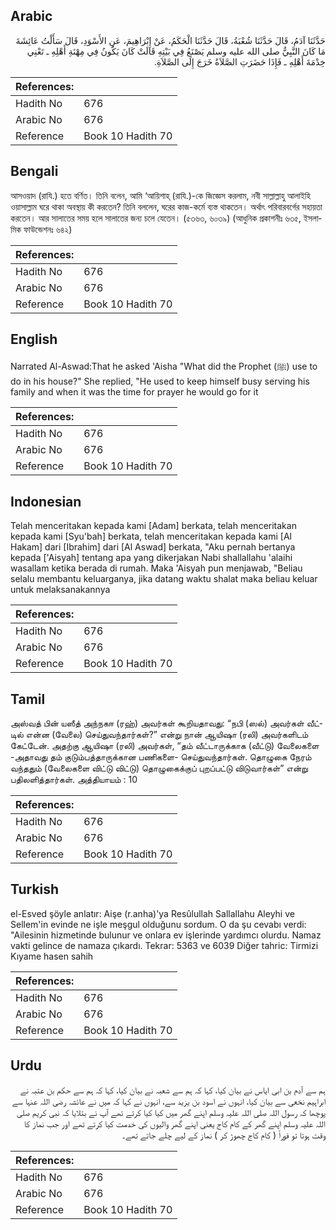 ## Arabic


<div dir="rtl" lang="ar" style={{fontSize:'larger',backgroundColor:'#f8f9fa',padding:20}}>
حَدَّثَنَا آدَمُ، قَالَ حَدَّثَنَا شُعْبَةُ، قَالَ حَدَّثَنَا الْحَكَمُ، عَنْ إِبْرَاهِيمَ، عَنِ الأَسْوَدِ، قَالَ سَأَلْتُ عَائِشَةَ مَا كَانَ النَّبِيُّ صلى الله عليه وسلم يَصْنَعُ فِي بَيْتِهِ قَالَتْ كَانَ يَكُونُ فِي مِهْنَةِ أَهْلِهِ ـ تَعْنِي خِدْمَةَ أَهْلِهِ ـ فَإِذَا حَضَرَتِ الصَّلاَةُ خَرَجَ إِلَى الصَّلاَةِ‏.‏
</div>
<div style={{backgroundColor:'#f8f9fa',padding:20, marginBottom: 10}}><table> <thead> <tr> <th>References:</th> <th></th> </tr> </thead> <tbody><tr><td>Hadith No</td><td>676</td></tr><tr><td>Arabic No</td><td>676</td></tr><tr><td>Reference</td><td>Book 10 Hadith 70</td></tr></tbody></table></div>

## Bengali


<div dir="ltr" lang="bn" style={{fontSize:'larger',backgroundColor:'#f8f9fa',padding:20}}>
আসওয়াদ (রাযি.) হতে বর্ণিত। তিনি বলেন, আমি ‘আয়িশাহ্ (রাযি.)-কে জিজ্ঞেস করলাম, নবী সাল্লাল্লাহু আলাইহি ওয়াসাল্লাম ঘরে থাকা অবস্থায় কী করতেন? তিনি বললেন, ঘরের কাজ-কর্মে ব্যস্ত থাকতেন। অর্থাৎ পরিবারবর্গের সহায়তা করতেন। আর সালাতের সময় হলে সালাতের জন্য চলে যেতেন। (৫৩৬৩, ৬০৩৯) (আধুনিক প্রকাশনীঃ ৬৩৫, ইসলামিক ফাউন্ডেশনঃ ৬৪২)
</div>
<div style={{backgroundColor:'#f8f9fa',padding:20, marginBottom: 10}}><table> <thead> <tr> <th>References:</th> <th></th> </tr> </thead> <tbody><tr><td>Hadith No</td><td>676</td></tr><tr><td>Arabic No</td><td>676</td></tr><tr><td>Reference</td><td>Book 10 Hadith 70</td></tr></tbody></table></div>

## English


<div dir="ltr" lang="en" style={{fontSize:'larger',backgroundColor:'#f8f9fa',padding:20}}>
Narrated Al-Aswad:That he asked 'Aisha "What did the Prophet (ﷺ) use to do in his house?" She replied, "He used to keep himself busy serving his family and when it was the time for prayer he would go for it
</div>
<div style={{backgroundColor:'#f8f9fa',padding:20, marginBottom: 10}}><table> <thead> <tr> <th>References:</th> <th></th> </tr> </thead> <tbody><tr><td>Hadith No</td><td>676</td></tr><tr><td>Arabic No</td><td>676</td></tr><tr><td>Reference</td><td>Book 10 Hadith 70</td></tr></tbody></table></div>

## Indonesian


<div dir="ltr" lang="id" style={{fontSize:'larger',backgroundColor:'#f8f9fa',padding:20}}>
Telah menceritakan kepada kami [Adam] berkata, telah menceritakan kepada kami [Syu'bah] berkata, telah menceritakan kepada kami [Al Hakam] dari [Ibrahim] dari [Al Aswad] berkata, "Aku pernah bertanya kepada ['Aisyah] tentang apa yang dikerjakan Nabi shallallahu 'alaihi wasallam ketika berada di rumah. Maka 'Aisyah pun menjawab, "Beliau selalu membantu keluarganya, jika datang waktu shalat maka beliau keluar untuk melaksanakannya
</div>
<div style={{backgroundColor:'#f8f9fa',padding:20, marginBottom: 10}}><table> <thead> <tr> <th>References:</th> <th></th> </tr> </thead> <tbody><tr><td>Hadith No</td><td>676</td></tr><tr><td>Arabic No</td><td>676</td></tr><tr><td>Reference</td><td>Book 10 Hadith 70</td></tr></tbody></table></div>

## Tamil


<div dir="ltr" lang="ta" style={{fontSize:'larger',backgroundColor:'#f8f9fa',padding:20}}>
அஸ்வத் பின் யஸீத் அந்நகஈ (ரஹ்) அவர்கள் கூறியதாவது: “நபி (ஸல்) அவர்கள் வீட்டில் என்ன (வேலை) செய்துவந்தார்கள்?” என்று நான் ஆயிஷா (ரலி) அவர்களிடம் கேட்டேன். அதற்கு ஆயிஷா (ரலி) அவர்கள், “தம் வீட்டாருக்காக (வீட்டு) வேலைகளை -அதாவது தம் குடும்பத்தாருக்கான பணிகளை- செய்துவந்தார்கள். தொழுகை நேரம் வந்ததும் (வேலைகளை விட்டு விட்டு) தொழுகைக்குப் புறப்பட்டு விடுவார்கள்” என்று பதிலளித்தார்கள். அத்தியாயம் : 10
</div>
<div style={{backgroundColor:'#f8f9fa',padding:20, marginBottom: 10}}><table> <thead> <tr> <th>References:</th> <th></th> </tr> </thead> <tbody><tr><td>Hadith No</td><td>676</td></tr><tr><td>Arabic No</td><td>676</td></tr><tr><td>Reference</td><td>Book 10 Hadith 70</td></tr></tbody></table></div>

## Turkish


<div dir="ltr" lang="tr" style={{fontSize:'larger',backgroundColor:'#f8f9fa',padding:20}}>
el-Esved şöyle anlatır: Aişe (r.anha)'ya Resûlullah Sallallahu Aleyhi ve Sellem'in evinde ne işle meşgul olduğunu sordum. O da şu cevabı verdi: "Ailesinin hizmetinde bulunur ve onlara ev işlerinde yardımcı olurdu. Namaz vakti gelince de namaza çıkardı. Tekrar: 5363 ve 6039 Diğer tahric: Tirmizi Kıyame hasen sahih
</div>
<div style={{backgroundColor:'#f8f9fa',padding:20, marginBottom: 10}}><table> <thead> <tr> <th>References:</th> <th></th> </tr> </thead> <tbody><tr><td>Hadith No</td><td>676</td></tr><tr><td>Arabic No</td><td>676</td></tr><tr><td>Reference</td><td>Book 10 Hadith 70</td></tr></tbody></table></div>

## Urdu


<div dir="rtl" lang="ur" style={{fontSize:'larger',backgroundColor:'#f8f9fa',padding:20}}>
ہم سے آدم بن ابی ایاس نے بیان کیا، کہا کہ ہم سے شعبہ نے بیان کیا، کہا کہ ہم سے حکم بن عتبہ نے ابراہیم نخعی سے بیان کیا، انہوں نے اسود بن یزید سے، انہوں نے کہا کہ میں نے عائشہ رضی اللہ عنہا سے پوچھا کہ رسول اللہ صلی اللہ علیہ وسلم اپنے گھر میں کیا کیا کرتے تھے آپ نے بتلایا کہ نبی کریم صلی اللہ علیہ وسلم اپنے گھر کے کام کاج یعنی اپنے گھر والیوں کی خدمت کیا کرتے تھے اور جب نماز کا وقت ہوتا تو فوراً ( کام کاج چھوڑ کر ) نماز کے لیے چلے جاتے تھے۔
</div>
<div style={{backgroundColor:'#f8f9fa',padding:20, marginBottom: 10}}><table> <thead> <tr> <th>References:</th> <th></th> </tr> </thead> <tbody><tr><td>Hadith No</td><td>676</td></tr><tr><td>Arabic No</td><td>676</td></tr><tr><td>Reference</td><td>Book 10 Hadith 70</td></tr></tbody></table></div>